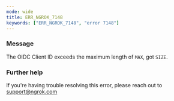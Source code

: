 ```yaml
---
mode: wide
title: ERR_NGROK_7148
keywords: ["ERR_NGROK_7148", "error 7148"]
---
```


### Message

The OIDC Client ID exceeds the maximum length of `MAX`, got `SIZE`.

### Further help

If you're having trouble resolving this error, please reach out to [support@ngrok.com](mailto:support@ngrok.com?subject=Help%20with%20ERR_NGROK_7148)
